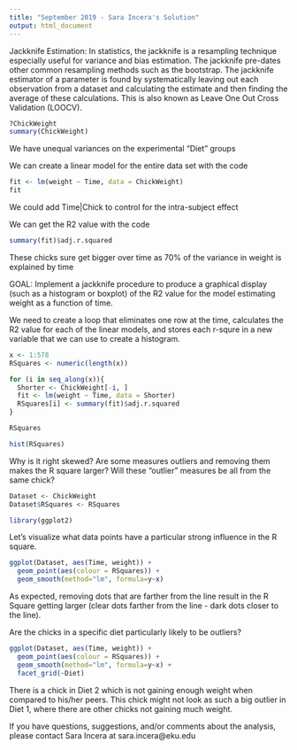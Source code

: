 ```yaml
---
title: "September 2019 - Sara Incera's Solution"
output: html_document
---
```






Jackknife Estimation: In statistics, the jackknife is a resampling technique especially useful for variance and bias estimation. The jackknife pre-dates other common resampling methods such as the bootstrap. The jackknife estimator of a parameter is found by systematically leaving out each observation from a dataset and calculating the estimate and then finding the average of these calculations. This is also known as Leave One Out Cross Validation (LOOCV).

```r
?ChickWeight
summary(ChickWeight)
```
We have unequal variances on the experimental "Diet" groups



We can create a linear model for the entire data set with the code
```r
fit <- lm(weight ~ Time, data = ChickWeight)
fit
```
We could add Time|Chick to control for the intra-subject effect



We can get the R2 value with the code
```r
summary(fit)$adj.r.squared
```
These chicks sure get bigger over time as 70% of the variance in weight is explained by time



GOAL: Implement a jackknife procedure to produce a graphical display (such as a histogram or boxplot) of the R2 value for the model estimating weight as a function of time.



We need to create a loop that eliminates one row at the time, calculates the R2 value for each of the linear models, and stores each r-squre in a new variable that we can use to create a histogram.
```r
x <- 1:578
RSquares <- numeric(length(x))

for (i in seq_along(x)){
  Shorter <- ChickWeight[-i, ]
  fit <- lm(weight ~ Time, data = Shorter)
  RSquares[i] <- summary(fit)$adj.r.squared
}

RSquares
```

```r
hist(RSquares)
```

Why is it right skewed? Are some measures outliers and removing them makes the R square larger? Will these "outlier" measures be all from the same chick? 





```r
Dataset <- ChickWeight
Dataset$RSquares <- RSquares
```

```r
library(ggplot2)
```



Let's visualize what data points have a particular strong influence in the R square.
```r
ggplot(Dataset, aes(Time, weight)) + 
  geom_point(aes(colour = RSquares)) + 
  geom_smooth(method="lm", formula=y~x)
```
As expected, removing dots that are farther from the line result in the R Square getting larger (clear dots farther from the line - dark dots closer to the line).





Are the chicks in a specific diet particularly likely to be outliers?
```r
ggplot(Dataset, aes(Time, weight)) + 
  geom_point(aes(colour = RSquares)) + 
  geom_smooth(method="lm", formula=y~x) +
  facet_grid(~Diet)
```
There is a chick in Diet 2 which is not gaining enough weight when compared to his/her peers. This chick might not look as such a big outlier in Diet 1, where there are other chicks not gaining much weight. 




If you have questions, suggestions, and/or comments about the analysis, please contact Sara Incera at sara.incera@eku.edu
